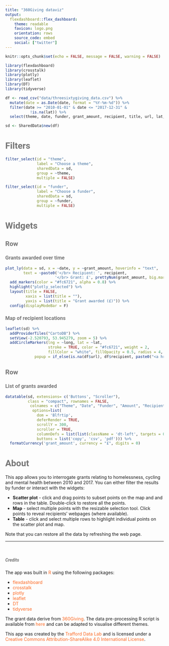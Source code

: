```yaml
---
title: "360Giving dataviz"
output: 
  flexdashboard::flex_dashboard:
    theme: readable
    favicon: logo.png
    orientation: rows
    source_code: embed
    social: ["twitter"]
---
```

<style>

@import url('https://fonts.googleapis.com/css?family=Open+Sans|Roboto');

@font-face {
    font-family: 'Roboto', sans-serif;
}

div {
    font-family: 'Roboto', sans-serif;
}

h1, h2, h3, h4, h5, h6, .header
{
    font-family: 'Roboto', sans-serif;
    color:#757575;
}

a
{
    color: #fc6721;
    text-decoration: none;
}

a:hover
{
    text-decoration: underline;
}

</style>

```r
knitr::opts_chunk$set(echo = FALSE, message = FALSE, warning = FALSE)

library(flexdashboard)
library(crosstalk)
library(plotly)
library(leaflet)
library(DT)
library(tidyverse)
```

```r
df <- read_csv("data/threesixtygiving_data.csv") %>% 
  mutate(date = as.Date(date, format = "%Y-%m-%d")) %>% 
  filter(date >= "2010-01-01" & date <= "2017-12-31" &
           !is.na(lat)) %>% 
  select(theme, date, funder, grant_amount, recipient, title, url, lat, long)

sd <- SharedData$new(df)
```

Filters {.sidebar}
=====================================

```r
filter_select(id = "theme", 
              label = "Choose a theme",
              sharedData = sd, 
              group = ~theme, 
              multiple = FALSE)

filter_select(id = "funder", 
              label = "Choose a funder",
              sharedData = sd, 
              group = ~funder, 
              multiple = FALSE)
```

Widgets
=======================================================================

Row
-------------------------------------

### Grants awarded over time 

```r
plot_ly(data = sd, x = ~date, y = ~grant_amount, hoverinfo = "text",
        text = ~paste0('</br> Recipient: ', recipient,
                      '</br> Grant: £', prettyNum(grant_amount, big.mark = ",", scientific = FALSE))) %>%
  add_markers(color = "#fc6721", alpha = 0.8) %>%
  highlight("plotly_selected") %>%
  layout(title = FALSE,
         xaxis = list(title = ""),
         yaxis = list(title = "Grant awarded (£)")) %>%
  config(displayModeBar = F)
```

### Map of recipient locations

```r
leaflet(sd) %>%
  addProviderTiles("CartoDB") %>%
  setView(-2.520793, 53.945279, zoom = 5) %>%
  addCircleMarkers(lng = ~long, lat = ~lat,
                   stroke = TRUE, color = "#fc6721", weight = 2, 
                   fillColor = "white", fillOpacity = 0.5, radius = 4,
             popup = if_else(is.na(df$url), df$recipient, paste0("<a href='", df$url, "' target='_blank' style='color: #fc6721'>", df$recipient, "</a>")))
```

Row
-------------------------------------

### List of grants awarded

```r
datatable(sd, extensions= c('Buttons', "Scroller"), 
          class = "compact", rownames = FALSE,  
           colnames = c("Theme", "Date", "Funder", "Amount", "Recipient", "Title", "Link", "Lat", "Long"),
            options=list(
              dom = 'Blfrtip',
              deferRender = TRUE, 
              scrollY = 300,
              scroller = TRUE, 
              columnDefs = list(list(className = 'dt-left', targets = 0:8)), 
              buttons = list('copy', 'csv', 'pdf'))) %>% 
  formatCurrency('grant_amount', currency = "£", digits = 0)
```

About
=======================================================================

This app allows you to interrogate grants relating to homelessness, cycling and mental health between 2010 and 2017. You can either filter the results by funder or interact with the widgets:

* **Scatter plot** - click and drag points to subset points on the map and and rows in the table. Double-click to restore all the points.    
* **Map** - select multiple points with the resizable selection tool. Click points to reveal recipients' webpages (where available).   
* **Table** - click and select multiple rows to highlight individual points on the scatter plot and map.   

Note that you can restore all the data by refreshing the web page.

***

</br>

##### Credits
The app was built in [R](https://cran.r-project.org/) using the following packages: 

* [flexdashboard](https://cran.r-project.org/web/packages/flexdashboard/index.html) 
* [crosstalk](https://cran.r-project.org/web/packages/crosstalk/index.html)
* [plotly](https://cran.r-project.org/web/packages/plotly/index.html) 
* [leaflet](https://cran.r-project.org/web/packages/leaflet/index.html)
* [DT](https://cran.r-project.org/web/packages/DT/index.html)
* [tidyverse](https://cran.r-project.org/web/packages/tidyverse/index.html)

The grant data derive from [360Giving](https://www.threesixtygiving.org/). The data pre-processing R script is available from [here](https://www.trafforddatalab.io/360Giving-dataviz.html) and can be adapted to visualise different themes.

This app was created by the [Trafford Data Lab](https://www.trafforddatalab.io/) and is licensed under a [Creative Commons Attribution-ShareAlike 4.0 International License](https://creativecommons.org/licenses/by-sa/4.0/).